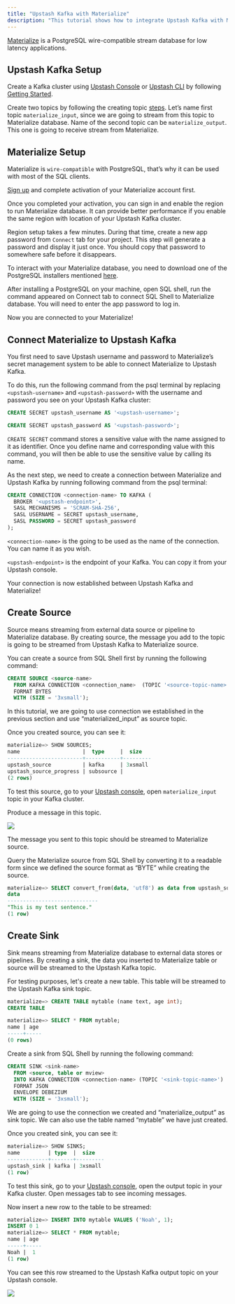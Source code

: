 ```yaml
---
title: "Upstash Kafka with Materialize"
description: "This tutorial shows how to integrate Upstash Kafka with Materialize"
---
```


[Materialize](https://materialize.com/docs/get-started/) is a PostgreSQL
wire-compatible stream database for low latency applications.

## Upstash Kafka Setup

Create a Kafka cluster using [Upstash Console](https://console.upstash.com) or
[Upstash CLI](https://github.com/upstash/cli) by following
[Getting Started](https://docs.upstash.com/kafka).

Create two topics by following the creating topic
[steps](https://docs.upstash.com/kafka#create-a-topic). Let’s name first topic
`materialize_input`, since we are going to stream from this topic to Materialize
database. Name of the second topic can be `materialize_output`. This one is
going to receive stream from Materialize.

## Materialize Setup

Materialize is `wire-compatible` with PostgreSQL, that’s why it can be used with
most of the SQL clients.

[Sign up](https://materialize.com/register) and complete activation of your
Materialize account first.

Once you completed your activation, you can sign in and enable the region to run
Materialize database. It can provide better performance if you enable the same
region with location of your Upstash Kafka cluster.

Region setup takes a few minutes. During that time, create a new app password
from `Connect` tab for your project. This step will generate a password and
display it just once. You should copy that password to somewhere safe before it
disappears.

To interact with your Materialize database, you need to download one of the
PostgreSQL installers mentioned
[here](https://materialize.com/docs/get-started/quickstart/#before-you-begin).

After installing a PostgreSQL on your machine, open SQL shell, run the command
appeared on Connect tab to connect SQL Shell to Materialize database. You will
need to enter the app password to log in.

Now you are connected to your Materialize!

## Connect Materialize to Upstash Kafka

You first need to save Upstash username and password to Materialize’s secret
management system to be able to connect Materialize to Upstash Kafka.

To do this, run the following command from the psql terminal by replacing
`<upstash-username>` and `<upstash-password>` with the username and password you
see on your Upstash Kafka cluster:

```sql
CREATE SECRET upstash_username AS '<upstash-username>';

CREATE SECRET upstash_password AS '<upstash-password>';
```

`CREATE SECRET` command stores a sensitive value with the name assigned to it as
identifier. Once you define name and corresponding value with this command, you
will then be able to use the sensitive value by calling its name.

As the next step, we need to create a connection between Materialize and Upstash
Kafka by running following command from the psql terminal:

```sql
CREATE CONNECTION <connection-name> TO KAFKA (
  BROKER '<upstash-endpoint>',
  SASL MECHANISMS = 'SCRAM-SHA-256',
  SASL USERNAME = SECRET upstash_username,
  SASL PASSWORD = SECRET upstash_password
);
```

`<connection-name>` is the going to be used as the name of the connection. You
can name it as you wish.

`<upstash-endpoint>` is the endpoint of your Kafka. You can copy it from your
Upstash console.

Your connection is now established between Upstash Kafka and Materialize!

## Create Source

Source means streaming from external data source or pipeline to Materialize
database. By creating source, the message you add to the topic is going to be
streamed from Upstash Kafka to Materialize source.

You can create a source from SQL Shell first by running the following command:

```sql
CREATE SOURCE <source-name>
  FROM KAFKA CONNECTION <connection_name>  (TOPIC '<source-topic-name>')
  FORMAT BYTES
  WITH (SIZE = '3xsmall');
```

In this tutorial, we are going to use connection we established in the previous
section and use “materialized_input” as source topic.

Once you created source, you can see it:

```sql
materialize=> SHOW SOURCES;
name                    |  type     |  size
------------------------+-----------+---------
upstash_source          | kafka     | 3xsmall
upstash_source_progress | subsource |
(2 rows)
```

To test this source, go to your
[Upstash console](https://console.upstash.com/kafka), open `materialize_input`
topic in your Kafka cluster.

Produce a message in this topic.

<Frame>
  <img src="/img/materialize/send-message.png" />
</Frame>

The message you sent to this topic should be streamed to Materialize source.

Query the Materialize source from SQL Shell by converting it to a readable form
since we defined the source format as “BYTE” while creating the source.

```sql
materialize=> SELECT convert_from(data, 'utf8') as data from upstash_source;
data
-----------------------------
"This is my test sentence."
(1 row)
```

## Create Sink

Sink means streaming from Materialize database to external data stores or
pipelines. By creating a sink, the data you inserted to Materialize table or
source will be streamed to the Upstash Kafka topic.

For testing purposes, let's create a new table. This table will be streamed to
the Upstash Kafka sink topic.

```sql
materialize=> CREATE TABLE mytable (name text, age int);
CREATE TABLE

materialize=> SELECT * FROM mytable;
name | age
-----+-----
(0 rows)
```

Create a sink from SQL Shell by running the following command:

```sql
CREATE SINK <sink-name>
  FROM <source, table or mview>
  INTO KAFKA CONNECTION <connection-name> (TOPIC '<sink-topic-name>')
  FORMAT JSON
  ENVELOPE DEBEZIUM
  WITH (SIZE = '3xsmall');
```

We are going to use the connection we created and “materialize_output” as sink
topic. We can also use the table named “mytable” we have just created.

Once you created sink, you can see it:

```sql
materialize=> SHOW SINKS;
name         | type  |  size
-------------+-------+---------
upstash_sink | kafka | 3xsmall
(1 row)
```

To test this sink, go to your
[Upstash console](https://console.upstash.com/kafka), open the output topic in
your Kafka cluster. Open messages tab to see incoming messages.

Now insert a new row to the table to be streamed:

```sql
materialize=> INSERT INTO mytable VALUES ('Noah', 1);
INSERT 0 1
materialize=> SELECT * FROM mytable;
name | age
-----+-----
Noah |  1
(1 row)
```

You can see this row streamed to the Upstash Kafka output topic on your Upstash
console.

<Frame>
  <img src="/img/materialize/receive-message.png" />
</Frame>

